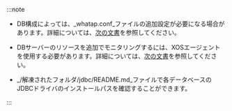 :::note

-   DB構成によっては、_whatap.conf_ファイルの追加設定が必要になる場合があります。詳細については、[次の文書](agent-dbx-settings)を参照してください。

-   DBサーバーのリソースを追加でモニタリングするには、XOSエージェントを使用する必要があります。詳細については、[次の文書](agent-xos-settings)を参照してください。

<Xclude product='redis'>

-   _/解凍されたフォルダ/jdbc/README.md_ファイルで各データベースのJDBCドライバのインストールパスを確認することができます。

</Xclude>

:::
